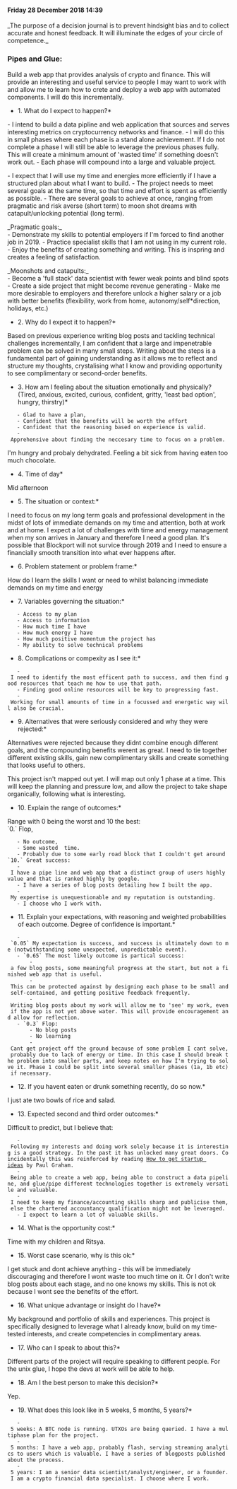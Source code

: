 ====Friday 28 December 2018 14:39====
_The purpose of a decision journal is to prevent hindsight bias and to collect accurate and honest feedback. It will illuminate the edges of your circle of competence._

===Pipes and Glue:===
Build a web app that provides analysis of crypto and finance. This will provide an interesting and useful service to people I may want to work with and allow me to learn how to crete and deploy a web app with automated components. I will do this incrementally.

*1. What do I expect to happen?*<br>
- I intend to build a data pipline and web application that sources and serves interesting metrics on cryptocurrency networks and finance. 
- I will do this in small phases where each phase is a stand alone achievement. If I do not complete a phase I will still be able to leverage the previous phases fully. This will create a minimum amount of 'wasted time' if something doesn't work out.
- Each phase will compound into a large and valuable project. 
 
- I expect that I will use my time and energies more efficiently if I have a structured plan about what I want to build. 
- The project needs to meet several goals at the same time, so that time and effort is spent as efficiently as possible. 
- There are several goals to achieve at once, ranging from pragmatic and risk averse (short term) to moon shot dreams with catapult/unlocking potential (long term).

_Pragmatic goals:_<br>
- Demonstrate my skills to potential employers if I'm forced to find another job in 2019.
- Practice specialist skills that I am not using in my current role.
- Enjoy the benefits of creating something and writing. This is inspring and creates a feeling of satisfaction.

_Moonshots and catapults:_<br>
- Become a 'full stack' data scientist with fewer weak points and blind spots
- Create a side project that might become revenue generating
- Make me more desirable to employers and therefore unlock a higher salary or a job with better benefits (flexibility, work from home, autonomy/self*direction, holidays, etc.)
 
*2. Why do I expect it to happen?*<br>
Based on previous experience writing blog posts and tackling technical challenges incrementally, I am confident that a large and impenetrable problem can be solved in many small steps. Writing about the steps is a fundamental part of gaining understanding as it allows me to reflect and structure my thoughts, crystalising what I know and providing opportunity to see complimentary or second-order benefits. 

*3. How am I feeling about the situation emotionally and physically? (Tired, anxious, excited, curious, confident, gritty, 'least bad option', hungry, thirstry)*<br>
    - Glad to have a plan, 
    - Confident that the benefits will be worth the effort
    - Confident that the reasoning based on experience is valid. 
    - Apprehensive about finding the neccesary time to focus on a problem.

I'm hungry and probaly dehydrated. Feeling a bit sick from having eaten too much chocolate.

*4. Time of day*<br>
Mid afternoon

*5. The situation or context:*<br>
I need to focus on my long term goals and professional development in the midst of lots of immediate demands on my time and attention, both at work and at home. 
I expect a lot of challenges with time and energy management when my son arrives in January and therefore I need a good plan. 
It's possible that Blockport will not survice through 2019 and I need to ensure a financially smooth transition into what ever happens after.

*6. Problem statement or problem frame:*<br>
How do I learn the skills I want or need to whilst balancing immediate demands on my time and energy

*7. Variables governing the situation:*<br>
    - Access to my plan 
    - Access to information 
    - How much time I have
    - How much energy I have
    - How much positive momentum the project has 
    - My ability to solve technical problems

*8. Complications or compexity as I see it:*<br>
    - I need to identify the most efficent path to success, and then find good resources that teach me how to use that path.
    - Finding good online resources will be key to progressing fast. 
    - Working for small amounts of time in a focussed and energetic way will also be crucial.

*9. Alternatives that were seriously considered and why they were rejected:*<br>
Alternatives were rejected because they didnt combine enough different goals, and the compounding benefits werent as great. I need to tie together different existing skills, gain new complimentary skills and create something that looks useful to others.

This project isn't mapped out yet. I will map out only 1 phase at a time. This will keep the planning and pressure low, and allow the project to take shape organically, following what is interesting.

*10. Explain the range of outcomes:* <br>
Range with 0 being the worst and 10 the best:<br>
`0.` Flop, 
    - No outcome, 
    - Some wasted  time. 
    - Probably due to some early road block that I couldn't get around <br>
`10.` Great success: 
    - I have a pipe line and web app that a distinct group of users highly value and that is ranked highly by google. 
    - I have a series of blog posts detailing how I built the app. 
    - My expertise is unequestionable and my reputation is outstanding. 
    - I choose who I work with.

*11. Explain your expectations, with reasoning and weighted probabilities of each outcome. Degree of confidence is important.*<br>
    - `0.05` My expectation is success, and success is ultimately down to me (notwithstanding some unexpected, unpredictable event).
    - `0.65` The most likely outcome is partical success: 
        - a few blog posts, some meaningful progress at the start, but not a finished web app that is useful. 
        - This can be protected against by designing each phase to be small and self-contained, and getting positive feedback frequently. 
        - Writing blog posts about my work will allow me to 'see' my work, even if the app is not yet above water. This will provide encouragement and allow for reflection.
    - `0.3` Flop:
        - No blog posts
        - No learning
        - Cant get project off the ground because of some problem I cant solve, probably due to lack of energy or time. In this case I should break the problem into smaller parts, and keep notes on how I'm trying to solve it. Phase 1 could be split into several smaller phases (1a, 1b etc) if necessary.

*12. If you havent eaten or drunk something recently, do so now.*<br>
I just ate two bowls of rice and salad.

*13. Expected second and third order outcomes:*<br>
Difficult to predict, but I believe that:
    - Following my interests and doing work solely because it is interesting is a good strategy. In the past it has unlocked many great doors. Coincidentally this was reinforced by reading [[http://paulgraham.com/startupideas.html |How to get startup ideas]] by Paul Graham.
    - Being able to create a web app, being able to construct a data pipeline, and glue/pipe different technologies together is extremely versatile and valuable.
    - I need to keep my finance/accounting skills sharp and publicise them, else the chartered accountancy qualification might not be leveraged. 
    - I expect to learn a lot of valuable skills.

*14. What is the opportunity cost:*<br>
Time with my children and Ritsya.

*15. Worst case scenario, why is this ok:*<br>
I get stuck and dont achieve anything - this will be immediately discouraging and therefore I wont waste too much time on it.
Or I don't write blog posts about each stage, and no one knows my skills. This is not ok because I wont see the benefits of the effort.

*16. What unique advantage or insight do I have?*<br>
My background and portfolio of skills and experiences. This project is specifically designed to leverage what I already know, build on my time-tested interests, and create competencies in complimentary areas.

*17. Who can I speak to about this?*<br>
Different parts of the project will require speaking to different people. For the unix glue, I hope the devs at work will be able to help. 

*18. Am I the best person to make this decision?*<br>
Yep.

*19. What does this look like in 5 weeks, 5 months, 5 years?*<br>
    - 5 weeks: A BTC node is running. UTXOs are being queried. I have a multiphase plan for the project. 
    - 5 months: I have a web app, probably flash, serving streaming analytics to users which is valuable. I have a series of blogposts published about the process.
    - 5 years: I am a senior data scientist/analyst/engineer, or a founder. I am a crypto financial data specialist. I choose where I work.
